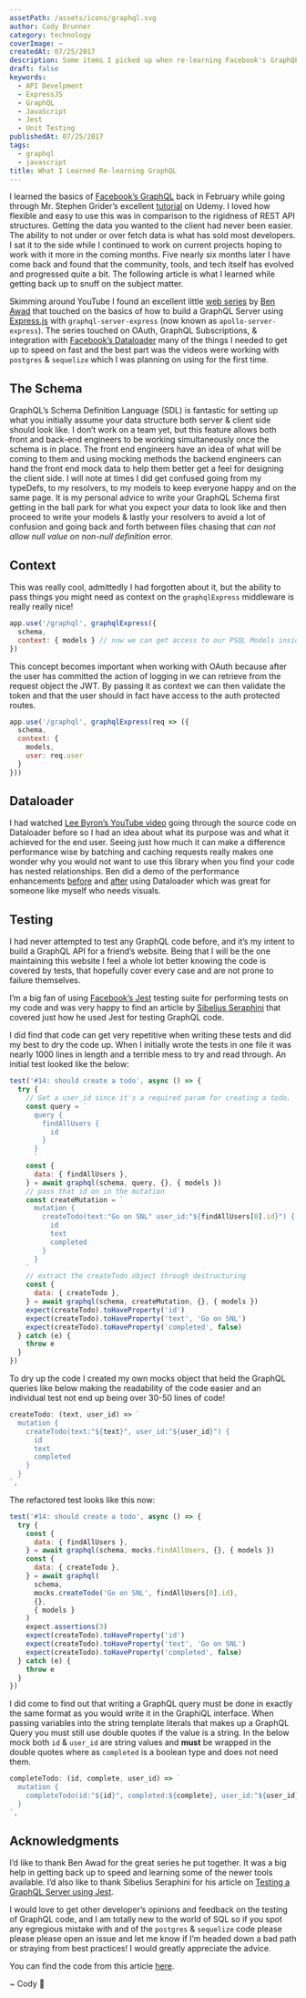 ```yaml
---
assetPath: /assets/icons/graphql.svg
author: Cody Brunner
category: technology
coverImage: ~
createdAt: 07/25/2017
description: Some items I picked up when re-learning Facebook's GraphQL.
draft: false
keywords:
  - API Develpment
  - ExpressJS
  - GraphQL
  - JavaScript
  - Jest
  - Unit Testing
publishedAt: 07/25/2017
tags:
  - graphql
  - javascript
title: What I Learned Re-learning GraphQL
---
```


I learned the basics of [Facebook’s GraphQL](http://graphql.org/) back in February while going through Mr. Stephen Grider’s excellent [tutorial](https://www.udemy.com/graphql-with-react-course/) on Udemy. I loved how flexible and easy to use this was in comparison to the rigidness of REST API structures. Getting the data you wanted to the client had never been easier. The ability to not under or over fetch data is what has sold most developers. I sat it to the side while I continued to work on current projects hoping to work with it more in the coming months. Five nearly six months later I have come back and found that the community, tools, and tech itself has evolved and progressed quite a bit. The following article is what I learned while getting back up to snuff on the subject matter.

Skimming around YouTube I found an excellent little [web series](https://www.youtube.com/playlist?list=PLN3n1USn4xlnXfLBuSMFcYM5yei4oxdxB) by [Ben Awad](https://twitter.com/benawad97) that touched on the basics of how to build a GraphQL Server using [Express.js](https://expressjs.com/) with `graphql-server-express` (now known as `apollo-server-express`). The series touched on OAuth, GraphQL Subscriptions, & integration with [Facebook’s Dataloader](https://github.com/facebook/dataloader) many of the things I needed to get up to speed on fast and the best part was the videos were working with `postgres` & `sequelize` which I was planning on using for the first time.

## The Schema

GraphQL’s Schema Definition Language (SDL) is fantastic for setting up what you initially assume your data structure both server & client side should look like. I don’t work on a team yet, but this feature allows both front and back-end engineers to be working simultaneously once the schema is in place. The front end engineers have an idea of what will be coming to them and using mocking methods the backend engineers can hand the front end mock data to help them better get a feel for designing the client side. I will note at times I did get confused going from my typeDefs, to my resolvers, to my models to keep everyone happy and on the same page. It is my personal advice to write your GraphQL Schema first getting in the ball park for what you expect your data to look like and then proceed to write your models & lastly your resolvers to avoid a lot of confusion and going back and forth between files chasing that _can not allow null value on non-null definition_ error.

## Context

This was really cool, admittedly I had forgotten about it, but the ability to pass things you might need as context on the `graphqlExpress` middleware is really really nice!

```javascript:index.js
app.use('/graphql', graphqlExpress({
  schema,
  context: { models } // now we can get access to our PSQL Models inside of our GraphQL resolvers!
})
```

This concept becomes important when working with OAuth because after the user has committed the action of logging in we can retrieve from the request object the JWT. By passing it as context we can then validate the token and that the user should in fact have access to the auth protected routes.

```javascript:index.js
app.use('/graphql', graphqlExpress(req => ({
  schema,
  context: {
    models,
    user: req.user
  }
}))
```

## Dataloader

I had watched [Lee Byron’s YouTube video](https://github.com/facebook/dataloader) going through the source code on Dataloader before so I had an idea about what its purpose was and what it achieved for the end user. Seeing just how much it can make a difference performance wise by batching and caching requests really makes one wonder why you would not want to use this library when you find your code has nested relationships. Ben did a demo of the performance enhancements [before](https://youtu.be/2cSVIWDUSn4?t=1m46s) and [after](https://youtu.be/2cSVIWDUSn4?t=12m1s) using Dataloader which was great for someone like myself who needs visuals.

## Testing

I had never attempted to test any GraphQL code before, and it’s my intent to build a GraphQL API for a friend’s website. Being that I will be the one maintaining this website I feel a whole lot better knowing the code is covered by tests, that hopefully cover every case and are not prone to failure themselves.

I’m a big fan of using [Facebook’s Jest](http://facebook.github.io/jest/) testing suite for performing tests on my code and was very happy to find an article by [Sibelius Seraphini](https://twitter.com/sseraphini) that covered just how he used Jest for testing GraphQL code.

I did find that code can get very repetitive when writing these tests and did my best to dry the code up. When I initially wrote the tests in one file it was nearly 1000 lines in length and a terrible mess to try and read through. An initial test looked like the below:

```javascript:__tests__/todos.js
test('#14: should create a todo', async () => {
  try {
    // Get a user_id since it's a required param for creating a todo.
    const query = `
      query {
        findAllUsers {
          id
        }
      }
      `
    const {
      data: { findAllUsers },
    } = await graphql(schema, query, {}, { models })
    // pass that id on in the mutation
    const createMutation = `
      mutation {
        createTodo(text:"Go on SNL" user_id:"${findAllUsers[0].id}") {
          id
          text
          completed
        }
      }
    `
    // extract the createTodo object through destructuring
    const {
      data: { createTodo },
    } = await graphql(schema, createMutation, {}, { models })
    expect(createTodo).toHaveProperty('id')
    expect(createTodo).toHaveProperty('text', 'Go on SNL')
    expect(createTodo).toHaveProperty('completed', false)
  } catch (e) {
    throw e
  }
})
```

To dry up the code I created my own mocks object that held the GraphQL queries like below making the readability of the code easier and an individual test not end up being over 30-50 lines of code!

```javascript:resolvers/createTodo.js
createTodo: (text, user_id) => `
  mutation {
    createTodo(text:"${text}", user_id:"${user_id}") {
      id
      text
      completed
    }
  }
`,
```

The refactored test looks like this now:

```javascript:__tests__/todos.js
test('#14: should create a todo', async () => {
  try {
    const {
      data: { findAllUsers },
    } = await graphql(schema, mocks.findAllUsers, {}, { models })
    const {
      data: { createTodo },
    } = await graphql(
      schema,
      mocks.createTodo('Go on SNL', findAllUsers[0].id),
      {},
      { models }
    )
    expect.assertions(3)
    expect(createTodo).toHaveProperty('id')
    expect(createTodo).toHaveProperty('text', 'Go on SNL')
    expect(createTodo).toHaveProperty('completed', false)
  } catch (e) {
    throw e
  }
})
```

I did come to find out that writing a GraphQL query must be done in exactly the same format as you would write it in the GraphiQL interface. When passing variables into the string template literals that makes up a GraphQL Query you must still use double quotes if the value is a string. In the below mock both `id` & `user_id` are string values and **must** be wrapped in the double quotes where as `completed` is a boolean type and does not need them.

```javascript:resolvers/completeTodo.js
completeTodo: (id, complete, user_id) => `
  mutation {
    completeTodo(id:"${id}", completed:${complete}, user_id:"${user_id}")
  }
`,
```

## Acknowledgments

I’d like to thank Ben Awad for the great series he put together. It was a big help in getting back up to speed and learning some of the newer tools available. I’d also like to thank Sibelius Seraphini for his article on [Testing a GraphQL Server using Jest](https://medium.com/entria/testing-a-graphql-server-using-jest-4e00d0e4980e).

I would love to get other developer’s opinions and feedback on the testing of GraphQL code, and I am totally new to the world of SQL so if you spot any egregious mistake with and of the `postgres` & `sequelize` code please please please open an issue and let me know if I’m headed down a bad path or straying from best practices! I would greatly appreciate the advice.

You can find the code from this article [here](https://github.com/rockchalkwushock/graphql-todo-backend).

<div class="text-center">~ Cody 🚀</div>
